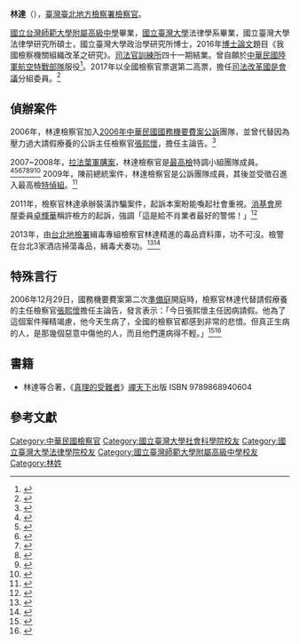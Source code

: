 '''林達'''（{{bd|1975年||||catIDX=林}}），[[臺灣臺北地方檢察署|臺灣臺北地方檢察署]][[檢察官|檢察官]]。

[[國立台灣師範大學附屬高級中學|國立台灣師範大學附屬高級中學]]畢業，[[國立臺灣大學|國立臺灣大學]]法律學系畢業，國立臺灣大學法律學研究所碩士，國立臺灣大學政治學研究所博士，2016年[[博士論文|博士論文]]題目《我國檢察機關組織改革之研究》。[[司法官訓練所|司法官訓練所]]四十一期結業。曾自願於[[中華民國陸軍|中華民國陸軍]][[陸軍航空特戰指揮部|航空特戰部隊]]服役<ref>{{cite news | title = 傘兵檢座！　林達軍外套不離身 | author1 = 黃詩琪 | author2 = 彭光煦 | publisher = [[TVBS|TVBS]]新聞 | url = http://news.tvbs.com.tw/politics/339442 | date = 2006-12-30 | accessdate = 2017-03-13 | language = zh-tw | archive-date = 2019-12-08 | archive-url = https://web.archive.org/web/20191208032104/https://news.tvbs.com.tw/politics/339442 | dead-url = no }}</ref>。2017年以全國檢察官票選第二高票，擔任[[司法改革國是會議|司法改革國是會議]]分組委員。<ref>{{cite news| title=司改國是會議檢察官代表出爐 蔡英文姪子蔡元仕當選受注目| date=2017-02-07| accessdate=2017-03-13| author=蕭博文| publisher=[[中國時報|中國時報]]| url=http://www.chinatimes.com/newspapers/20170207000349-260118| archive-date=2019-12-07| archive-url=https://web.archive.org/web/20191207192342/https://www.chinatimes.com/newspapers/20170207000349-260118| dead-url=no}}</ref>

==偵辦案件==

2006年，林達檢察官加入[[2006年中華民國國務機要費案|2006年中華民國國務機要費案]][[公訴|公訴]]團隊，並曾代替因為壓力過大請假療養的公訴主任檢察官[[張熙懷|張熙懷]]，擔任主論告。<ref>{{cite news | title=張熙懷接棒人林達　初生之犢、炮火不減 | date=2006年12月29日 | publisher=《中評社》 | url=http://www.chinareviewnews.com/doc/1002/7/9/2/100279207.html?coluid=71&kindid=1890&docid=100279207&mdate=0911123624 | accessdate=2013年7月30日 | archive-date=2019年9月22日 | archive-url=https://web.archive.org/web/20190922134704/http://www.chinareviewnews.com/doc/1002/7/9/2/100279207.html?coluid=71&kindid=1890&docid=100279207&mdate=0911123624 | dead-url=no }}</ref>

2007~2008年，[[拉法葉軍購案|拉法葉軍購案]]，林達檢察官是[[最高檢|最高檢]]特調小組團隊成員。<ref>{{cite news |title=拉法葉案／檢聲請傳李登輝、郝柏村出庭 | date=2008年3月18日 | publisher=《NOWnews 今日新聞網》 | url=http://www.nownews.com/2008/03/18/10844-2247097.htm}}</ref><ref>{{cite news | title=拉艦案／今傳訊李登輝、郝柏村 | date=2008年5月19日 | publisher=《自由時報》 | url=http://www.libertytimes.com.tw/2008/new/may/19/today-p4.htm | accessdate=2013年7月30日 | archive-date=2014年1月15日 | archive-url=https://web.archive.org/web/20140115023318/http://www.libertytimes.com.tw/2008/new/may/19/today-p4.htm | dead-url=no }}</ref><ref>{{cite news | title=拉法葉案 李批郝不負責任 叫下屬頂罪 | date=2008年5月20日 | publisher=《自由時報》 | url=http://www.libertytimes.com.tw/2008/new/may/20/today-p4.htm | accessdate=2013年7月30日 | archive-date=2010年5月18日 | archive-url=https://web.archive.org/web/20100518154520/http://www.libertytimes.com.tw/2008/new/may/20/today-p4.htm | dead-url=no }}</ref><ref>{{cite news| title=關於拉法葉軍購弊案上訴與否，本署會同高檢及北檢會議後結論：對於雷學明等人不上訴；對於郭力恆、郭問天及渠等與汪傳浦等人上訴；仍續追收取回扣之相關人士| date=2010年11月7日| publisher=《台灣法律網》| url=http://www.lawtw.com/article.php?template=article_content&area=free_browse&parent_path=,1,2169,1481,&job_id=166127&article_category_id=2206&article_id=92520| deadurl=yes| archiveurl=https://web.archive.org/web/20140114074204/http://www.lawtw.com/article.php?template=article_content&area=free_browse&parent_path=,1,2169,1481,&job_id=166127&article_category_id=2206&article_id=92520| archivedate=2014年1月14日}}</ref><ref>{{cite news | title=拉艦案》汪傳浦被扣資金 先判還台灣11億 | date=2007年6月14日 | publisher=《聯合報》 | url=http://city.udn.com/59263/2760302?cate_no=0&pno=22&tpno=4 | accessdate=2013年7月30日 | archive-date=2019年10月14日 | archive-url=https://web.archive.org/web/20191014172037/http://city.udn.com/59263/2760302?cate_no=0&pno=22&tpno=4 | dead-url=no }}</ref><ref>{{cite news | title=拉法葉案或傳証李登輝 | date=2008年3月19日 | publisher=《僑報》 | url=http://news.sina.com/tw/chinapress/101-102-101-105/2008-03-19/00292746659.html | accessdate=2013-07-30 | archive-date=2008-05-24 | archive-url=https://web.archive.org/web/20080524030741/http://news.sina.com/tw/chinapress/101-102-101-105/2008-03-19/00292746659.html | dead-url=no }}</ref><ref>{{cite news| title=扁案》檢：鄭文龍曾為涉拉法葉弊案高官辯護| date=2009年2月26日| publisher=《自由時報》| url=http://iservice.libertytimes.com.tw/liveNews/news.php?no=184487&type=%E5%8D%B3%E6%99%82%E6%96%B0%E8%81%9E}}{{dead link|date=2018年3月 |bot=InternetArchiveBot |fix-attempted=yes }}</ref>        
2009年，陳前總統案件，林達檢察官是公訴團隊成員，其後並受徵召進入最高檢[[特偵組|特偵組]]。<ref>{{cite news| title=陳金萬 撰文，司法脫口秀 玩弄皇后的貞操| date=2007年1月4日| publisher=《新台灣週刊》| url=http://www.newtaiwan.com.tw/bulletinview.jsp?bulletinid=66161| accessdate=2014年1月13日| archive-date=2014年1月13日| archive-url=https://web.archive.org/web/20140113163816/http://www.newtaiwan.com.tw/bulletinview.jsp?bulletinid=66161| dead-url=yes}}</ref>  

2011年，檢察官林達承辦裝潢詐騙案件，起訴本案盼能喚起社會重視。[[消基會|消基會]]房屋委員[[卓輝華|卓輝華]]稱許檢方的起訴，強調「這是給不肖業者最好的警惕！」<ref>{{cite news | title=豪宅600萬裝潢，設計師偷工減料詐財，惡意舉報違建，逼付尾款，檢求刑1年4月 | date=2011年1月9日 | publisher=《蘋果日報》 | url=http://blog.sina.com.tw/995diy/article.php?entryid=605765 | accessdate=2013年7月30日 | archive-date=2019年10月6日 | archive-url=https://web.archive.org/web/20191006161505/http://blog.sina.com.tw/995diy/article.php?entryid=605765 | dead-url=no }}</ref> 
 
2013年，由[[台北地檢署|台北地檢署]]緝毒專組檢察官林達精進的毒品資料庫，功不可沒。檢警在台北3家酒店掃蕩毒品，緝毒犬奏功。<ref>{{cite news |title=檢察官林達扮推手 毒品資料庫屢建功 | date=2013年7月21日 | publisher=《中央社》 | url=http://udn.com/NEWS/BREAKINGNEWS/BREAKINGNEWS2/8042524.shtml}}</ref><ref>{{cite news | title=被告與檢察官  一起吃大餐？ | date=2018年4月19日 | publisher=《法治時報》 | url=http://cms.altruistictech.org/documents/1524017125.html | accessdate=2021年5月15日 | archive-date=2021年5月15日 | archive-url=https://web.archive.org/web/20210515151834/http://cms.altruistictech.org/documents/1524017125.html | dead-url=no }}</ref>

==特殊言行==

2006年12月29日，國務機要費案第二次[[準備庭|準備庭]]開庭時，檢察官林達代替請假療養的主任檢察官[[張熙懷|張熙懷]]擔任主論告，發言表示：「今日張熙懷主任因病請假。他為了這個案件殫精竭慮，他今天生病了，全國的檢察官都感到非常的悲憤。但真正生病的人，是那幾個惡意中傷他的人，而且他們還病得不輕。」<ref>{{cite news | title=公訴團接力 林達：中傷張熙懷的人 才真有病 | date=2006年12月30日 | publisher=《中國時報》 | url=http://city.udn.com/227/2016735 | accessdate=2013年7月30日 | archive-date=2019年10月1日 | archive-url=https://web.archive.org/web/20191001214639/http://city.udn.com/227/2016735 | dead-url=no }}</ref><ref>{{cite news |title=國務起訴／反擊！林達：罵張熙懷　才是生病的人 | date=2006年12月29日 | publisher=《TVBS》 | url=http://www.tvbs.com.tw/news/news_list.asp?no=lili20061229120414}}</ref> 

==書籍==
*林達等合著，《[[真理的受難者|真理的受難者]]》[[禪天下|禪天下]]出版 ISBN 9789868940604

==參考文獻==
{{reflist}}

[[Category:中華民國檢察官|Category:中華民國檢察官]]
[[Category:國立臺灣大學社會科學院校友|Category:國立臺灣大學社會科學院校友]]
[[Category:國立臺灣大學法律學院校友|Category:國立臺灣大學法律學院校友]]
[[Category:國立臺灣師範大學附屬高級中學校友|Category:國立臺灣師範大學附屬高級中學校友]]
[[Category:林姓|Category:林姓]]